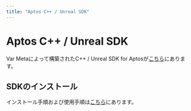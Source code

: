 ```yaml
---
title: "Aptos C++ / Unreal SDK"
---
```


# Aptos C++ / Unreal SDK

Var Metaによって構築されたC++ / Unreal SDK for Aptosが[こちら](https://github.com/VAR-META-Tech/Aptos-Cpp-SDK/)にあります。

## SDKのインストール

インストール手順および使用手順は[こちら](https://github.com/VAR-META-Tech/Aptos-Cpp-SDK/?tab=readme-ov-file#installation-guide)にあります。
